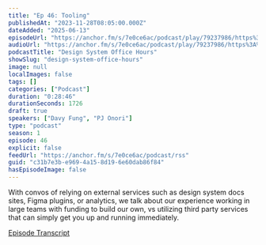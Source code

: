 ```yaml
---
title: "Ep 46: Tooling"
publishedAt: "2023-11-28T08:05:00.000Z"
dateAdded: "2025-06-13"
episodeUrl: "https://anchor.fm/s/7e0ce6ac/podcast/play/79237986/https%3A%2F%2Fd3ctxlq1ktw2nl.cloudfront.net%2Fstaging%2F2023-10-28%2F81227651-448d-1fa8-2180-12c644bbccaa.mp3"
audioUrl: "https://anchor.fm/s/7e0ce6ac/podcast/play/79237986/https%3A%2F%2Fd3ctxlq1ktw2nl.cloudfront.net%2Fstaging%2F2023-10-28%2F81227651-448d-1fa8-2180-12c644bbccaa.mp3"
podcastTitle: "Design System Office Hours"
showSlug: "design-system-office-hours"
image: null
localImages: false
tags: []
categories: ["Podcast"]
duration: "0:28:46"
durationSeconds: 1726
draft: true
speakers: ["Davy Fung", "PJ Onori"]
type: "podcast"
season: 1
episode: 46
explicit: false
feedUrl: "https://anchor.fm/s/7e0ce6ac/podcast/rss"
guid: "c31b7e3b-e969-4a15-8d19-6e60dab86f84"
hasEpisodeImage: false
---
```

With convos of relying on external services such as design system docs sites, Figma plugins, or analytics, we talk about our experience working in large teams with funding to build our own, vs utilizing third party services that can simply get you up and running immediately.

[Episode Transcript](https://docs.google.com/document/d/1eBPOj7pQJBKCsc4uWlMM1XwwfTOLiK7Av_qEbwu2F_M/edit?usp=sharing)
